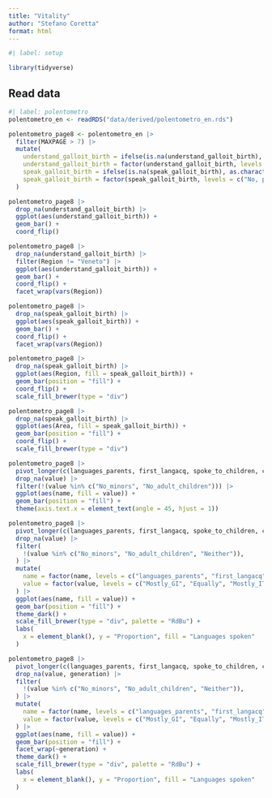 ```yaml
---
title: "Vitality"
author: "Stefano Coretta"
format: html
---
```


```r
#| label: setup

library(tidyverse)
```

## Read data

```r
#| label: polentometro
polentometro_en <- readRDS("data/derived/polentometro_en.rds")

polentometro_page8 <- polentometro_en |> 
  filter(MAXPAGE > 7) |> 
  mutate(
    understand_galloit_birth = ifelse(is.na(understand_galloit_birth), as.character(understand), as.character(understand_galloit_birth)),
    understand_galloit_birth = factor(understand_galloit_birth, levels = c("No, per niente", "Sì, ma molto poco", "Così così", "Sì, lo capisco", "Sì, lo capisco molto bene")),
    speak_galloit_birth = ifelse(is.na(speak_galloit_birth), as.character(speak), as.character(speak_galloit_birth)),
    speak_galloit_birth = factor(speak_galloit_birth, levels = c("No, per niente", "Sì, ma molto poco", "Così così", "Sì, lo parlo bene", "Sì, lo parlo molto bene"))
  )
```

```r
polentometro_page8 |> 
  drop_na(understand_galloit_birth) |> 
  ggplot(aes(understand_galloit_birth)) +
  geom_bar() +
  coord_flip()

polentometro_page8 |> 
  drop_na(understand_galloit_birth) |> 
  filter(Region != "Veneto") |> 
  ggplot(aes(understand_galloit_birth)) +
  geom_bar() +
  coord_flip() +
  facet_wrap(vars(Region))
```

```r
polentometro_page8 |> 
  drop_na(speak_galloit_birth) |> 
  ggplot(aes(speak_galloit_birth)) +
  geom_bar() +
  coord_flip() +
  facet_wrap(vars(Region))

polentometro_page8 |> 
  drop_na(speak_galloit_birth) |> 
  ggplot(aes(Region, fill = speak_galloit_birth)) +
  geom_bar(position = "fill") +
  coord_flip() +
  scale_fill_brewer(type = "div")

polentometro_page8 |> 
  drop_na(speak_galloit_birth) |> 
  ggplot(aes(Area, fill = speak_galloit_birth)) +
  geom_bar(position = "fill") +
  coord_flip() +
  scale_fill_brewer(type = "div")
```

```r
polentometro_page8 |> 
  pivot_longer(c(languages_parents, first_langacq, spoke_to_children, children_spoke, children_speak, would_teach_children)) |> 
  drop_na(value) |> 
  filter(!(value %in% c("No_minors", "No_adult_children"))) |> 
  ggplot(aes(name, fill = value)) +
  geom_bar(position = "fill") +
  theme(axis.text.x = element_text(angle = 45, hjust = 1))
```

```r
polentometro_page8 |> 
  pivot_longer(c(languages_parents, first_langacq, spoke_to_children, children_speak)) |> 
  drop_na(value) |> 
  filter(
    !(value %in% c("No_minors", "No_adult_children", "Neither")),
  ) |> 
  mutate(
    name = factor(name, levels = c("languages_parents", "first_langacq", "spoke_to_children", "children_speak")),
    value = factor(value, levels = c("Mostly_GI", "Equally", "Mostly_IT"))
  ) |> 
  ggplot(aes(name, fill = value)) +
  geom_bar(position = "fill") +
  theme_dark() +
  scale_fill_brewer(type = "div", palette = "RdBu") +
  labs(
    x = element_blank(), y = "Proportion", fill = "Languages spoken"
  )
```

```r
polentometro_page8 |> 
  pivot_longer(c(languages_parents, first_langacq, spoke_to_children, children_speak)) |> 
  drop_na(value, generation) |> 
  filter(
    !(value %in% c("No_minors", "No_adult_children", "Neither")),
  ) |> 
  mutate(
    name = factor(name, levels = c("languages_parents", "first_langacq", "spoke_to_children", "children_speak")),
    value = factor(value, levels = c("Mostly_GI", "Equally", "Mostly_IT"))
  ) |> 
  ggplot(aes(name, fill = value)) +
  geom_bar(position = "fill") +
  facet_wrap(~generation) +
  theme_dark() +
  scale_fill_brewer(type = "div", palette = "RdBu") +
  labs(
    x = element_blank(), y = "Proportion", fill = "Languages spoken"
  )
```
